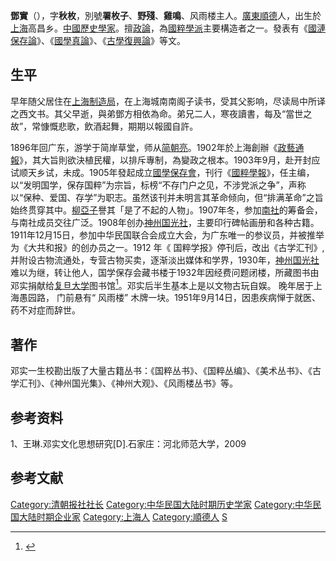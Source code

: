 '''鄧實'''（{{bd|1877年||1951年|}}），字'''秋枚'''，別號'''署枚子'''、'''野殘'''、'''雞鳴'''、风雨楼主人。[[廣東|廣東]][[順德|順德]]人，出生於[[上海|上海]]高昌乡。[[中國|中國]][[歷史學家|歷史學家]]。擅[[政論|政論]]，為[[國粹學派|國粹學派]]主要構造者之一。發表有《[[國漣保存論|國漣保存論]]》、《[[國學真論|國學真論]]》、《[[古學復興論|古學復興論]]》等文。

==生平==
早年随父居住在[[上海制造局|上海制造局]]，在上海城南南阁子读书，受其父影响，尽读局中所译之西文书。其父早逝，與弟鄧方相依為命。弟兄二人，寒夜讀書，每及“當世之故”，常慷慨悲歌，飲酒起舞，期期以報國自許。

1896年回广东，游学于简岸草堂，师从[[简朝亮|简朝亮]]。1902年於上海創辦《[[政藝通報|政藝通報]]》，其大旨則欲決植民權，以排斥專制，為變政之根本。1903年9月，赴开封应试顺天乡试，未成。1905年發起成立[[國學保存會|國學保存會]]，刊行《[[國粹學報|國粹學報]]》，任主编，以“发明国学，保存国粹”为宗旨，标榜“不存门户之见，不涉党派之争”，声称以“保种、爱国、存学”为职志。虽然该刊并未明言其革命倾向，但“排满革命”之旨始终贯穿其中。[[柳亞子|柳亞子]]譽其「是了不起的人物」。1907年冬，参加[[南社|南社]]的筹备会，与南社成员交往广泛。1908年创办[[神州国光社|神州国光社]]，主要印行碑帖画册和各种古籍。1911年12月15日，参加中华民国联合会成立大会，为广东唯一的参议员，并被推举为《大共和报》的创办员之一。1912 年《 国粹学报》停刊后，改出《古学汇刊》, 并附设古物流通处，专营古物买卖，逐渐淡出媒体和学界，1930年，[[神州国光社|神州国光社]]难以为继，转让他人，国学保存会藏书楼于1932年因经费问题闭楼，所藏图书由邓实捐献给[[复旦大学|复旦大学]]图书馆<ref>{{Cite web |url=http://www.chinakongzi.org/gxdt/200712/t20071210_3067003.htm |title=邓实与国学保存会藏书楼 |accessdate=2016-08-27 |archive-date=2016-10-11 |archive-url=https://web.archive.org/web/20161011170722/http://www.chinakongzi.org/gxdt/200712/t20071210_3067003.htm |dead-url=no }}</ref>。邓实后半生基本上是以文物古玩自娱。 晚年居于上海愚园路， 门前悬有“ 风雨楼” 木牌一块。1951年9月14日，因患疾病惮于就医、药不对症而辞世。

==著作==
邓实一生校勘出版了大量古籍丛书：《国粹丛书》、《国粹丛编》、《美术丛书》、《古学汇刊》、《神州国光集》、《神州大观》、《风雨楼丛书》等。

==参考资料==
1、王琳.邓实文化思想研究[D].石家庄：河北师范大学，2009

==参考文献==
{{Reflist|25em}}

{{中國历史学家小作品}}
{{DEFAULTSORT:D}}
[[Category:清朝报社社长|Category:清朝报社社长]]
[[Category:中华民国大陆时期历史学家|Category:中华民国大陆时期历史学家]]
[[Category:中华民国大陆时期企业家|Category:中华民国大陆时期企业家]]
[[Category:上海人|Category:上海人]]
[[Category:順德人|Category:順德人]]
[[Category:邓姓|S]]